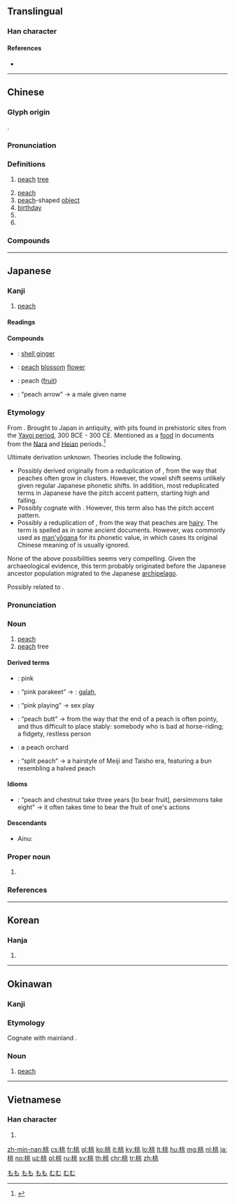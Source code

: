 {{character info/new}}
==Translingual==

===Han character===
{{Han char|rn=75|rad=木|as=06|sn=10|four=42913|canj=DLMO|ids=⿰木兆}}

====References====
* {{Han ref|kx=0525.040|dkj=14757|dj=0913.080|hdz=21202.070|uh=6843}}

----

==Chinese==
{{zh-forms}}
{{wikipedia|lang=zh}}

===Glyph origin===
{{Han etyl}}
{{Han compound|木|兆|ls=psc|c1=s|c2=p}}.

===Pronunciation===
{{zh-pron
|m=táo,er=y
|m-s=tao2
|c=tou4,tou4-2
|h=pfs=thò
|md=tò̤
|mn=thô/qz:thô͘/tô
|mn_note=thô - literary; tô - vernacular
|w=3dau
|mc=y
|oc=y
|ma=y
|cat=n,a,pn
}}

===Definitions===
{{zh-hanzi}}

# [[peach]] [[tree]]
#: {{zh-x|桃花|peach flower}}
# [[peach]] {{gloss|fruit}}
# [[peach]]-shaped [[object]]
# [[birthday]]
# {{zh-short|核桃|[[walnut]]; made of walnut}}
# {{surname|lang=zh}}

===Compounds===
{{zh-der|蟠桃|桃子|仙桃|油桃|扁桃|僵李代桃|夭桃穠李|小胡桃|園有桃|土偶桃梗|世外桃源|山櫻桃|山核桃|公門桃李|妖桃|夾竹桃|夭桃襛李|壽桃|人面桃花|命帶桃花|分桃|凡桃俗李|桃源|桃李門牆|桃汛|桃紅柳綠|櫻桃小口|桃李之教|桃紅|方桃譬李|桃色案件|毛桃|桃杌|桃蚜|木桃|桃花水|桃色|桃來李答|桃花扇|桃花運|杏臉桃腮|打櫻桃|桃葉珊瑚|桃李|楊桃|李代桃僵|棉桃|桃葉歌|桃符|月桃|桃竹|櫻桃|桃園結義|核桃|桃花人面|斷袖分桃|扁桃腺|柳綠桃紅|桃園盟|桃花面|桃花妝|桃花過渡|桃仁|桃花劫|碧桃花下|桃花薄命|桃花星|桃柳爭妍|投桃報李|桃花眼|濃桃豔李|打桃|王母蟠桃|桃李滿門|獼猴桃|桃葉渡|桃羞杏讓|桃腮杏臉|桃太郎|桃花源記|桃之夭夭|桃李爭妍|桃弧棘矢|桃花紙|桃花汛|櫻桃宴|桃人|水蜜桃|桃色新聞|桃花源詩|桃源圖|桃花心木|桃酥|桃花源|桃花|桃色糾紛|桃膠|桃灼呈祥|桃源行|桃核雕|桃月|桃夭|桃李爭輝|扁桃腺炎|胡桃|色豔桃李|豔如桃李|胡桃科|羊桃|葦戟桃杖|蒲桃|鬼畫桃符|胡桃木|麻核桃|餘桃啗君|金絲桃|面如桃花|胡桃鉗|蟠桃會|門牆桃李}}

{{zh-cat|Fruits}}

----

==Japanese==

===Kanji===
{{ja-kanji|grade=c|rs=木06}}

# [[peach]]

====Readings====
{{ja-readings
|goon=[[どう]] (dō), {{qualifier|historical}} [[だう]] (dau)
|kanon=[[とう]] (tō), {{qualifier|historical}} [[たう]] (tau)
|kun=[[もも]] (momo)
}}

====Compounds====
{{der-top|Compounds}}
* {{ja-r|月桃|げっとう}}: [[shell ginger]]
* {{ja-r|桃花|とうか}}: [[peach]] [[blossom]] [[flower]]
* {{ja-r|桃果|とうか}}: peach ([[fruit]])
* {{ja-r|桃矢|^とうや}}: “peach arrow” → a male given name
{{der-bottom}}

===Etymology===
{{ja-kanjitab|yomi=k|もも}}
From {{etyl|ojp|ja|sort=もも}}. Brought to Japan in antiquity, with pits found in prehistoric sites from the [[w:Yayoi period|Yayoi period]], 300 BCE - 300 CE. Mentioned as a [[food]] in documents from the [[w:Nara period|Nara]] and [[w:Heian period|Heian]] periods.<ref name="KDJ">{{R:Kokugo Dai Jiten}}</ref>

Ultimate derivation unknown. Theories include the following.
* Possibly derived originally from a reduplication of {{m|ja|実|tr=</i>Old Japanese ''mu'', modern Japanese ''mi''||fruit}}, from the way that peaches often grow in clusters. However, the vowel shift seems unlikely given regular Japanese phonetic shifts. In addition, most reduplicated terms in Japanese have the {{m|ja|頭高型|tr=atamadaka-gata}} pitch accent pattern, starting high and falling.
* Possibly cognate with {{etyl|ojp|-}} {{m|ja|百|tr=momo||hundred; lots}}. However, this term also has the {{m|ja|頭高型|tr=atamadaka-gata}} pitch accent pattern.
* Possibly a reduplication of {{m|ja|毛|tr=mo||hair}}, from the way that peaches are [[hairy]]. The term is spelled as {{lang|ja|毛毛}} in some ancient documents. However, {{m|ja|毛}} was commonly used as [[man'yōgana]] for its phonetic value, in which cases its original Chinese meaning of {{m|en|hair}} is usually ignored.
None of the above possibilities seems very compelling. Given the archaeological evidence, this term probably originated before the Japanese ancestor population migrated to the Japanese [[archipelago]].

Possibly related to {{m|ja|梅|tr=</i>ancient ''mume'', modern ''ume''||Japanese apricot, Japanese plum}}.

===Pronunciation===
{{ja-pron|yomi=k|もも|acc=0|acc_ref=DJR,NHK}}

===Noun===
{{ja-noun|もも|モモ}}

# [[peach]]
# [[peach]] tree

====Derived terms====
{{der-top}}
* {{ja-r|桃色|もも いろ}}: pink
* {{ja-r|桃色鸚哥|もも いろ いんこ}}: “pink parakeet” → {{taxlink|Eolophus roseicapillus|species|noshow=1}}: [[galah]], {{vern|rose-breasted cockatoo}}
* {{ja-r|桃色遊戯|もも いろ ゆうぎ}}: “pink playing” → sex play
* {{ja-r|桃尻|ももじり}}: “peach butt” → from the way that the end of a peach is often pointy, and thus difficult to place stably: somebody who is bad at horse-riding; a fidgety, restless person
* {{ja-r|桃園|ももぞの}}: a peach orchard
* {{ja-r|桃割れ|もも われ}}: “split peach” → a hairstyle of Meiji and Taisho era, featuring a bun resembling a halved peach
{{der-bottom}}

====Idioms====
{{der-top|Idioms}}
* {{ja-r|桃栗三年柿八年|もも くり さん ねん かき はち ねん}}: “peach and chestnut take three years [to bear fruit], persimmons take eight” → it often takes time to bear the fruit of one's actions
{{der-bottom}}

====Descendants====
* Ainu: {{m|ain|モマ|tr=moma||Japanese peach, Japanese apricot}}

===Proper noun===
{{ja-pos|proper|もも}}

# {{given name|female|lang=ja|sort=もも}}

===References===
<references/>

[[Category:Japanese basic words|もも]]
[[Category:ja:Fruits|もも]]
[[Category:ja:Trees|もも]]

----

==Korean==

===Hanja===
{{ko-hanja|hangeul=도|eumhun=|rv=do|mr=to|y=to}}

# {{defn|lang=ko|sort=木06}}

----

==Okinawan==

===Kanji===
{{head|ryu|kanji|hiragana|むむ|romaji|mumu}}

===Etymology===
Cognate with mainland {{cog|ja|桃|tr=momo}}.

===Noun===
{{head|ryu|noun|hiragana|むむ|romaji|mumu}}

# [[peach]]

[[Category:ryu:Fruits|むむ]]
[[Category:ryu:Trees|むむ]]

----

==Vietnamese==

===Han character===
{{vi-hantu|[[đào]], [[hồng]]|rs=木06}}

# {{defn|lang=vi|sort=木06}}

[[zh-min-nan:桃]]
[[cs:桃]]
[[fr:桃]]
[[gl:桃]]
[[ko:桃]]
[[it:桃]]
[[ky:桃]]
[[lo:桃]]
[[lt:桃]]
[[hu:桃]]
[[mg:桃]]
[[nl:桃]]
[[ja:桃]]
[[no:桃]]
[[uz:桃]]
[[pl:桃]]
[[ru:桃]]
[[sv:桃]]
[[th:桃]]
[[chr:桃]]
[[tr:桃]]
[[zh:桃]]